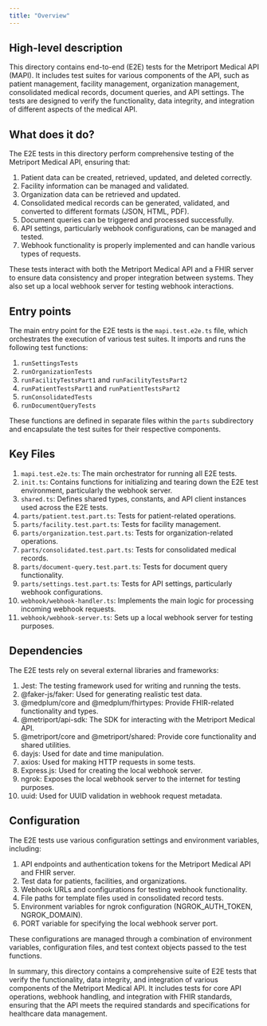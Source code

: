 ```yaml
---
title: "Overview"
---
```


## High-level description
This directory contains end-to-end (E2E) tests for the Metriport Medical API (MAPI). It includes test suites for various components of the API, such as patient management, facility management, organization management, consolidated medical records, document queries, and API settings. The tests are designed to verify the functionality, data integrity, and integration of different aspects of the medical API.

## What does it do?
The E2E tests in this directory perform comprehensive testing of the Metriport Medical API, ensuring that:

1. Patient data can be created, retrieved, updated, and deleted correctly.
2. Facility information can be managed and validated.
3. Organization data can be retrieved and updated.
4. Consolidated medical records can be generated, validated, and converted to different formats (JSON, HTML, PDF).
5. Document queries can be triggered and processed successfully.
6. API settings, particularly webhook configurations, can be managed and tested.
7. Webhook functionality is properly implemented and can handle various types of requests.

These tests interact with both the Metriport Medical API and a FHIR server to ensure data consistency and proper integration between systems. They also set up a local webhook server for testing webhook interactions.

## Entry points
The main entry point for the E2E tests is the `mapi.test.e2e.ts` file, which orchestrates the execution of various test suites. It imports and runs the following test functions:

1. `runSettingsTests`
2. `runOrganizationTests`
3. `runFacilityTestsPart1` and `runFacilityTestsPart2`
4. `runPatientTestsPart1` and `runPatientTestsPart2`
5. `runConsolidatedTests`
6. `runDocumentQueryTests`

These functions are defined in separate files within the `parts` subdirectory and encapsulate the test suites for their respective components.

## Key Files
1. `mapi.test.e2e.ts`: The main orchestrator for running all E2E tests.
2. `init.ts`: Contains functions for initializing and tearing down the E2E test environment, particularly the webhook server.
3. `shared.ts`: Defines shared types, constants, and API client instances used across the E2E tests.
4. `parts/patient.test.part.ts`: Tests for patient-related operations.
5. `parts/facility.test.part.ts`: Tests for facility management.
6. `parts/organization.test.part.ts`: Tests for organization-related operations.
7. `parts/consolidated.test.part.ts`: Tests for consolidated medical records.
8. `parts/document-query.test.part.ts`: Tests for document query functionality.
9. `parts/settings.test.part.ts`: Tests for API settings, particularly webhook configurations.
10. `webhook/webhook-handler.ts`: Implements the main logic for processing incoming webhook requests.
11. `webhook/webhook-server.ts`: Sets up a local webhook server for testing purposes.

## Dependencies
The E2E tests rely on several external libraries and frameworks:

1. Jest: The testing framework used for writing and running the tests.
2. @faker-js/faker: Used for generating realistic test data.
3. @medplum/core and @medplum/fhirtypes: Provide FHIR-related functionality and types.
4. @metriport/api-sdk: The SDK for interacting with the Metriport Medical API.
5. @metriport/core and @metriport/shared: Provide core functionality and shared utilities.
6. dayjs: Used for date and time manipulation.
7. axios: Used for making HTTP requests in some tests.
8. Express.js: Used for creating the local webhook server.
9. ngrok: Exposes the local webhook server to the internet for testing purposes.
10. uuid: Used for UUID validation in webhook request metadata.

## Configuration
The E2E tests use various configuration settings and environment variables, including:

1. API endpoints and authentication tokens for the Metriport Medical API and FHIR server.
2. Test data for patients, facilities, and organizations.
3. Webhook URLs and configurations for testing webhook functionality.
4. File paths for template files used in consolidated record tests.
5. Environment variables for ngrok configuration (NGROK_AUTH_TOKEN, NGROK_DOMAIN).
6. PORT variable for specifying the local webhook server port.

These configurations are managed through a combination of environment variables, configuration files, and test context objects passed to the test functions.

In summary, this directory contains a comprehensive suite of E2E tests that verify the functionality, data integrity, and integration of various components of the Metriport Medical API. It includes tests for core API operations, webhook handling, and integration with FHIR standards, ensuring that the API meets the required standards and specifications for healthcare data management.